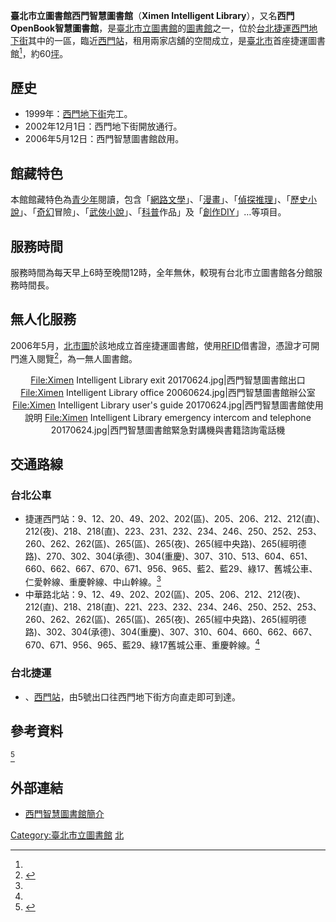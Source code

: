 {{Infobox_Library 
| 名字    = 臺北市立圖書館西門智慧圖書館
| 圖像    = Ximen Intelligent Library entrance 20170624.jpg
| 圖像說明= 西門智慧圖書館入口
| 國家    = {{ROC}}
| 類型    =市立圖書館
| 建立時間= 
| 授權法源= 
| 地址    = [[臺北市|臺北市]][[台北捷運|台北捷運]][[西門地下街|西門地下街]]內，近捷運[[西門站_(臺北捷運)|西門站]]出口5、西門地下街出口2
| 隸屬於  = [[臺北市立圖書館|臺北市立圖書館]]
| 電話號碼=
| 官方網站=[https://tpml.gov.taipei/News_Content.aspx?n=4F66F55F388033A7&sms=CFFFC938B352678A&s=D88A21207E40A830 西門智慧圖書館簡介] 
}}
'''臺北市立圖書館西門智慧圖書館'''（'''Ximen Intelligent Library'''），又名'''西門OpenBook智慧圖書館'''，是[[臺北市立圖書館|臺北市立圖書館]]的[[圖書館|圖書館]]之一，位於[[台北捷運|台北捷運]][[西門地下街|西門地下街]]其中的一區，臨近[[西門站_(臺北捷運)|西門站]]，租用兩家店舖的空間成立，是[[臺北市|臺北市]]首座捷運圖書館<ref name="廖淑芳"/>，約60[[坪|坪]]。

==歷史==
*1999年：[[西門地下街|西門地下街]]完工。
*2002年12月1日：西門地下街開放通行。
*2006年5月12日：西門智慧圖書館啟用。

==館藏特色==
本館館藏特色為[[青少年|青少年]]閱讀，包含「[[網路文學|網路文學]]」、「[[漫畫|漫畫]]」、「[[偵探|偵探]][[推理|推理]]」、「[[歷史小說|歷史小說]]」、「[[奇幻文學|奇幻]]冒險」、「[[武俠小說|武俠小說]]」、「[[科普|科普]]作品」及「[[創作|創作]]DIY」…等項目。

==服務時間==
服務時間為每天早上6時至晚間12時，全年無休，較現有台北市立圖書館各分館服務時間長。

==無人化服務==
2006年5月，[[北市圖|北市圖]]於該地成立首座捷運圖書館，使用[[RFID|RFID]]借書證，憑證才可開門進入閱覽<ref>{{Cite web|title=放慢匆忙步調──被忽略的捷運圖書站|url=https://upload.peopo.org/news/316635|access-date=2021-05-26|work=upload.peopo.org|language=zh-hant}}</ref>，為一無人圖書館。

<center><gallery>
File:Ximen Intelligent Library exit 20170624.jpg|西門智慧圖書館出口
File:Ximen Intelligent Library office 20060624.jpg|西門智慧圖書館辦公室
File:Ximen Intelligent Library user's guide 20170624.jpg|西門智慧圖書館使用說明
File:Ximen Intelligent Library emergency intercom and telephone 20170624.jpg|西門智慧圖書館緊急對講機與書籍諮詢電話機
</gallery></center>

==交通路線==
===台北公車===
*捷運西門站：9、12、20、49、202、202(區)、205、206、212、212(直)、212(夜)、218、218(直)、223、231、232、234、246、250、252、253、260、262、262(區)、265(區)、265(夜)、265(經中央路)、265(經明德路)、270、302、304(承德)、304(重慶)、307、310、513、604、651、660、662、667、670、671、956、965、藍2、藍29、綠17、舊城公車、仁愛幹線、重慶幹線、中山幹線。<ref name="廖淑芳"/>
*中華路北站：9、12、49、202、202(區)、205、206、212、212(夜)、212(直)、218、218(直)、221、223、232、234、246、250、252、253、260、262、262(區)、265(區)、265(夜)、265(經中央路)、265(經明德路)、302、304(承德)、304(重慶)、307、310、604、660、662、667、670、671、956、965、藍29、綠17舊城公車、重慶幹線。<ref name="廖淑芳"/>

===台北捷運===
*{{板南線}}、{{松山新店線}}[[西門站_(臺北捷運)|西門站]]，由5號出口往西門地下街方向直走即可到達。

==參考資料==
{{reflist|35em|refs =}}
<ref name="廖淑芳">{{Cite web|title=圖書館中文版|url=https://tpml.gov.taipei/News_Content.aspx?n=4F66F55F388033A7&s=D88A21207E40A830&sms=CFFFC938B352678A|access-date=2021-05-26|date=2020-11-10|author=廖淑芳|work=臺北市立圖書館|language=zh-Hant}}</ref>


==外部連結==
*[https://tpml.gov.taipei/News_Content.aspx?n=4F66F55F388033A7&sms=CFFFC938B352678A&s=D88A21207E40A830 西門智慧圖書館簡介] {{Wayback|url=https://tpml.gov.taipei/News_Content.aspx?n=4F66F55F388033A7&sms=CFFFC938B352678A&s=D88A21207E40A830 |date=20190101051427 }}
{{臺北市立圖書館}}
[[Category:臺北市立圖書館|Category:臺北市立圖書館]]
[[Category:臺北市中正區的政府機關|北]]